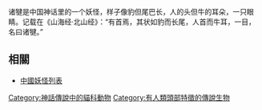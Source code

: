 诸犍是中国神话里的一个妖怪，样子像豹但尾巴长，人的头但牛的耳朵，一只眼睛。记载在《山海经·北山经》：“有首焉，其状如豹而长尾，人首而牛耳，一目，名曰诸犍。”

== 相關 ==
*[[中國妖怪列表|中國妖怪列表]]
[[Category:神話傳說中的貓科動物|Category:神話傳說中的貓科動物]]
[[Category:有人類頭部特徵的傳說生物|Category:有人類頭部特徵的傳說生物]]